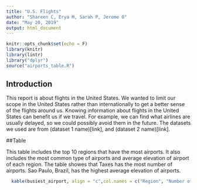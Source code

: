 ```yaml
---
title: "U.S. Flights"
author: "Shareen C, Erya M, Sarah P, Jerome O"
date: "May 20, 2019"
output: html_document
---
```


```r
knitr::opts_chunk$set(echo = F)
library(knitr)
library(lintr)
library("dplyr")
source("airports_table.R")
```
## Introduction

This report is about flights in the United States. We wanted to limit our scope in the United States rather than internationally to get a better sense of the flights around us. Knowing information about flights in the United States can benefit us if we travel. For example, we can find what airlines are usually delayed, so we could possibly avoid them in the future. The datasets we used are from (dataset 1 name)[link], and (dataset 2 name)[link].

##Table

This table includes the top 10 regions that have the most airports. It also includes the most common type of airports and average elevation of airport of each region. The table showes that Taxes has the most number of airports. Sao Paulo, Brazil, has the highest average elevation of airports. 
```r
  kable(busiest_airport, align = "c",col.names = c("Region", "Number of airports", "Most common type of airports", "Average elevation in ft"))
```

